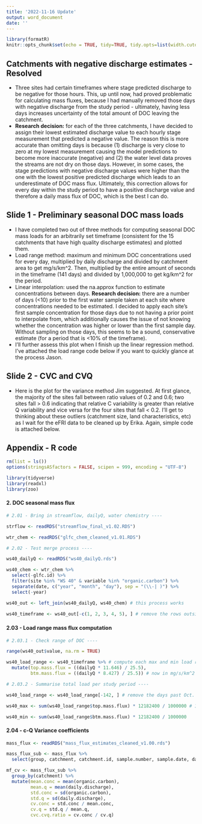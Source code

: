 ```yaml
---
title: '2022-11-16 Update'
output: word_document
date: ''
---
```


```r
library(formatR)
knitr::opts_chunk$set(echo = TRUE, tidy=TRUE, tidy.opts=list(width.cutoff=60))
```

## Catchments with negative discharge estimates - Resolved

* Three sites had certain timeframes where stage predicted discharge to be negative for those hours. This, up until now, had proved problematic for calculating mass fluxes, because I had manually removed those days with negative discharge from the study period - ultimately, having less days increases uncertainty of the total amount of DOC leaving the catchment.
* **Research decision:** for each of the three catchments, I have decided to assign their lowest estimated discharge value to each hourly stage measurement that predicted a negative value. The reason this is more accurate than omitting days is because (1) discharge is very close to zero at my lowest measurement causing the model predictions to become more inaccurate (negative) and (2) the water level data proves the streams are not dry on those days. However, in some cases, the stage predictions with negative discharge values were higher than the one with the lowest positive predicted discharge which leads to an underestimate of DOC mass flux. Ultimately, this correction allows for every day within the study period to have a positive discharge value and therefore a daily mass flux of DOC, which is the best I can do.

## Slide 1 - Preliminary seasonal DOC mass loads

* I have completed two out of three methods for computing seasonal DOC mass loads for an arbitrarily set timeframe (consistent for the 15 catchments that have high quality discharge estimates) and plotted them.
* Load range method: maximum and minimum DOC concentrations used for every day, multiplied by daily discharge and divided by catchment area to get mg/s/km^2. Then, multiplied by the entire amount of seconds in the timeframe (141 days) and divided by 1,000,000 to get kg/km^2 for the period.
* Linear interpolation: used the na.approx function to estimate concentrations between days. **Research decision:** there are a number of days (<10) prior to the first water sample taken at each site where concentrations needed to be estimated. I decided to apply each site's first sample concentration for those days due to not having a prior point to interpolate from, which additionally causes the issue of not knowing whether the concentration was higher or lower than the first sample day. Without sampling on those days, this seems to be a sound, conservative estimate (for a period that is <10% of the timeframe).
* I'll further assess this plot when I finish up the linear regression method. I've attached the load range code below if you want to quickly glance at the process Jason. 

## Slide 2 - CVC and CVQ

* Here is the plot for the variance method Jim suggested. At first glance, the majority of the sites fall between ratio values of 0.2 and 0.6; two sites fall > 0.6 indicating that relative C variability is greater than relative Q variability and vice versa for the four sites that fall < 0.2. I'll get to thinking about these outliers (catchment size, land characteristics, etc) as I wait for the eFRI data to be cleaned up by Erika. Again, simple code is attached below.

## Appendix - R code

```r
rm(list = ls())
options(stringsASfactors = FALSE, scipen = 999, encoding = "UTF-8")

library(tidyverse)
library(readxl)
library(zoo)
```

#### 2. DOC seasonal mass flux

```r
# 2.01 - Bring in streamflow, dailyQ, water chemistry ----

strflow <- readRDS("streamflow_final_v1.02.RDS")

wtr_chem <- readRDS("glfc_chem_cleaned_v1.01.RDS")

# 2.02 - Test merge process ----

ws40_dailyQ <- readRDS("ws40_dailyQ.rds")

ws40_chem <- wtr_chem %>% 
  select(-glfc.id) %>%
  filter(site %in% "WS 40" & variable %in% "organic.carbon") %>% 
  separate(date, c("year", "month", "day"), sep = "(\\-| )") %>% 
  select(-year)

ws40_out <- left_join(ws40_dailyQ, ws40_chem) # this process works
  
ws40_timeframe <- ws40_out[-c(1, 2, 3, 4, 5), ] # remove the rows outside of the set timeframe
```

#### 2.03 - Load range mass flux computation

```r
# 2.03.1 - Check range of DOC ----

range(ws40_out$value, na.rm = TRUE)

ws40_load_range <- ws40_timeframe %>% # compute each max and min load range
  mutate(top.mass.flux = ((dailyQ * 11.646) / 25.5),
         btm.mass.flux = ((dailyQ * 8.427) / 25.5)) # now in mg/s/km^2

# 2.03.2 - Summarise total load per study period ----

ws40_load_range <- ws40_load_range[-142, ] # remove the days past Oct. 23rd for the remaining sites first

ws40_max <- sum(ws40_load_range$top.mass.flux) * 12182400 / 1000000 # 12182400 seconds in the corrected timeframe; now in kg / km2 over the study period

ws40_min <- sum(ws40_load_range$btm.mass.flux) * 12182400 / 1000000
```

#### 2.04 - c-Q Variance coefficients

```r
mass_flux <- readRDS("mass_flux_estimates_cleaned_v1.00.rds")

mass_flux_sub <- mass_flux %>% 
  select(group, catchment, catchment.id, sample.number, sample.date, daily.discharge, organic.carbon) # remove all the necessary columns

mf_cv <- mass_flux_sub %>% 
  group_by(catchment) %>% 
  mutate(mean.conc = mean(organic.carbon),
         mean.q = mean(daily.discharge),
         std.conc = sd(organic.carbon),
         std.q = sd(daily.discharge),
         cv.conc = std.conc / mean.conc,
         cv.q = std.q / mean.q,
         cvc.cvq.ratio = cv.conc / cv.q)
```